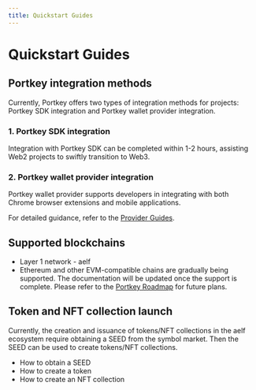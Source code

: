 ```yaml
---
title: Quickstart Guides
---
```


# Quickstart Guides

## Portkey integration methods

Currently, Portkey offers two types of integration methods for projects: Portkey SDK integration and Portkey wallet provider integration.

### 1. Portkey SDK integration

Integration with Portkey SDK can be completed within 1-2 hours, assisting Web2 projects to swiftly transition to Web3.

### 2. Portkey wallet provider integration

Portkey wallet provider supports developers in integrating with both Chrome browser extensions and mobile applications.  

For detailed guidance, refer to the [Provider Guides](docs/QuickStartGuides/PortkeyWalletProviderGuides/PortkeyWalletProviderGuides.mdx).

## Supported blockchains

- Layer 1 network - aelf
- Ethereum and other EVM-compatible chains are gradually being supported. The documentation will be updated once the support is complete. Please refer to the [Portkey Roadmap](docs/OverviewPortkey/start-here.mdx) for future plans.

## Token and NFT collection launch

Currently, the creation and issuance of tokens/NFT collections in the aelf ecosystem require obtaining a SEED from the symbol market. Then the SEED can be used to create tokens/NFT collections.

- How to obtain a SEED
- How to create a token
- How to create an NFT collection

